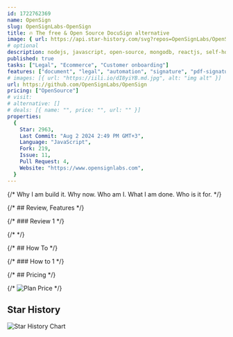 ```yaml
---
id: 1722762369
name: OpenSign
slug: OpenSignLabs-OpenSign
title: 🔥 The free & Open Source DocuSign alternative
image: { url: https://api.star-history.com/svg?repos=OpenSignLabs/OpenSign }
# optional
description: nodejs, javascript, open-source, mongodb, reactjs, self-hosted, e-signature, digital-signature, esignature, hacktoberfest, electronic-signatures, legaltech, esign, pdf-signature, pdf-sign, document-signing, electronic-signature, sign-pdf-files, docusign-free, docusign-alternative,  ,
published: true
tasks: ["Legal", "Ecommerce", "Customer onboarding"]
features: ["document", "legal", "automation", "signature", "pdf-signature"]
# images: [{ url: "https://iili.io/dI8yiYB.md.jpg", alt: "img alt" }]
url: https://github.com/OpenSignLabs/OpenSign
pricing: ["OpenSource"]
# visit:
# alternative: []
# deals: [{ name: "", price: "", url: "" }]
properties:
  {
    Star: 2963,
    Last Commit: "Aug 2 2024 2:49 PM GMT+3",
    Language: "JavaScript",
    Fork: 219,
    Issue: 11,
    Pull Request: 4,
    Website: "https://www.opensignlabs.com",
  }
---
```


{/* Why I am build it. Why now. Who am I. What I am done. Who is it for. */}

{/* ## Review, Features */}

{/* ### Review 1 */}

{/* <DetailYoutube videoId="" startTime={0} /> */}

{/* ## How To */}

{/* ### How to 1 */}

{/* ## Pricing */}

{/* <Img src="" alt="Plan Price" /> */}

## Star History

![Star History Chart](https://api.star-history.com/svg?repos=OpenSignLabs/OpenSign)
